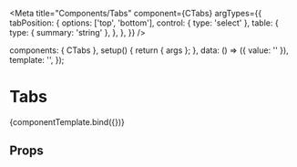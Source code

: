 
<Meta
  title="Components/Tabs"
  component={CTabs}
  argTypes={{
    tabPosition: {
      options: ['top', 'bottom'],
      control: { type: 'select' },
      table: {
        type: { summary: 'string' },
      },
    },
  }}
/>

<!--- Component template -->

  components: { CTabs },
  setup() {
    return { args };
  },
  data: () => ({ value: '' }),
  template: '<CTabs v-bind="args" id="text-input" v-model="value"/>',
});

<!--- Component documentation -->

# Tabs

<Canvas withSource="open">
  <Story
    name="Overview"
    args={{
      tabPosition: 'top',
    }}
  >
    {componentTemplate.bind({})}
  </Story>
</Canvas>

## Props

<ArgsTable story="Overview" />

